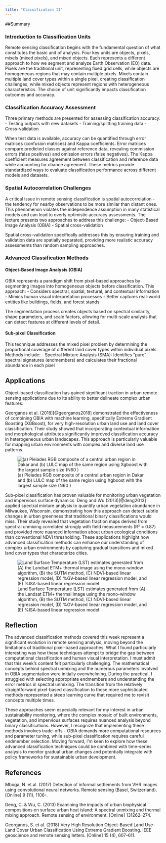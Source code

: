 ```yaml
---
title: "Classification II"
---
```


##Summary

### Introduction to Classification Units

Remote sensing classification begins with the fundamental question of what constitutes the basic unit of analysis. Four key units are objects, pixels, mixels (mixed pixels), and mixed objects. Each represents a different approach to how we segment and analyze Earth Observation (EO) data. Pixels are the traditional unit, representing fixed grid cells, while objects are homogeneous regions that may contain multiple pixels. Mixels contain multiple land cover types within a single pixel, creating classification challenges, while mixed objects represent regions with heterogeneous characteristics. The choice of unit significantly impacts classification outcomes and accuracy.

### Classification Accuracy Assessment

Three primary methods are presented for assessing classification accuracy: - Testing outputs with new datasets - Training/splitting training data - Cross-validation

When test data is available, accuracy can be quantified through error matrices (confusion matrices) and Kappa coefficients. Error matrices compare predicted classes against reference data, revealing commission errors (false positives) and omission errors (false negatives). The Kappa coefficient measures agreement between classification and reference data while accounting for chance agreement. These metrics provide standardized ways to evaluate classification performance across different models and datasets.

### Spatial Autocorrelation Challenges

A critical issue in remote sensing classification is spatial autocorrelation - the tendency for nearby observations to be more similar than distant ones. This phenomenon violates the independence assumption in many statistical models and can lead to overly optimistic accuracy assessments. The lecture presents two approaches to address this challenge: - Object-Based Image Analysis (OBIA) - Spatial cross-validation

Spatial cross-validation specifically addresses this by ensuring training and validation data are spatially separated, providing more realistic accuracy assessments than random sampling approaches.

### Advanced Classification Methods

#### Object-Based Image Analysis (OBIA)

OBIA represents a paradigm shift from pixel-based approaches by segmenting images into homogeneous objects before classification. This approach: - Considers spectral, spatial, textural, and contextual information - Mimics human visual interpretation processes - Better captures real-world entities like buildings, fields, and forest stands

The segmentation process creates objects based on spectral similarity, shape parameters, and scale factors, allowing for multi-scale analysis that can detect features at different levels of detail.

#### Sub-pixel Classification

This technique addresses the mixed pixel problem by determining the proportional coverage of different land cover types within individual pixels. Methods include: - Spectral Mixture Analysis (SMA): Identifies "pure" spectral signatures (endmembers) and calculates their fractional abundance in each pixel

## Applications

Object-based classification has gained significant traction in urban remote sensing applications due to its ability to better delineate complex urban features.

Georganos et al. (2018)[@georganos2018] demonstrated the effectiveness of combining OBIA with machine learning, specifically Extreme Gradient Boosting (XGBoost), for very high-resolution urban land use and land cover classification. Their study showed that incorporating contextual information and morphological attributes significantly improved classification accuracy in heterogeneous urban landscapes. This approach is particularly valuable for mapping urban environments with complex and diverse land use patterns.

![(a) Pleiades RGB composite of a central urban region in Dakar and (b) LULC map of the same region using Xgboost with the largest sample size (N60 )](qimages/7.2.png){fig-align="center"}

Sub-pixel classification has proven valuable for monitoring urban vegetation and impervious surface dynamics. Deng and Wu (2013)[@deng2013] applied spectral mixture analysis to quantify urban vegetation abundance in Milwaukee, Wisconsin, demonstrating how this approach can detect subtle changes in urban greenness that traditional binary classifications would miss. Their study revealed that vegetation fraction maps derived from spectral unmixing correlated strongly with field measurements (R² = 0.87) and provided more nuanced information about urban ecological conditions than conventional NDVI thresholding. These applications highlight how advanced classification methods can enhance our understanding of complex urban environments by capturing gradual transitions and mixed land cover types that characterize cities.

![Land Surface Temperature (LST) estimates generated from (A) the Landsat ETM+ thermal image using the mono-window algorithm, (B) the SUTM method, (C) NDVI-based linear regression model, (D) %GV-based linear regression model, and (E) %ISA-based linear regression model](qimages/7.3.jpg){fig-align="center"}

## Reflection

The advanced classification methods covered this week represent a significant evolution in remote sensing analysis, moving beyond the limitations of traditional pixel-based approaches. What I found particularly interesting was how these techniques attempt to bridge the gap between computational classification and human visual interpretation. I must admit that this week's content felt particularly challenging. The mathematical concepts behind spectral unmixing and the numerous parameters involved in OBIA segmentation were initially overwhelming. During the practical, I struggled with selecting appropriate endmembers and understanding the error metrics in spectral unmixing. The transition from the relatively straightforward pixel-based classification to these more sophisticated methods represented a steep learning curve that required me to revisit concepts multiple times.

These approaches seem especially relevant for my interest in urban sustainability monitoring, where the complex mosaic of built environments, vegetation, and impervious surfaces requires nuanced analysis beyond binary classifications. However, I recognize that implementing these methods involves trade-offs - OBIA demands more computational resources and parameter tuning, while sub-pixel classification requires careful endmember selection. Moving forward, I'm keen to explore how these advanced classification techniques could be combined with time-series analysis to monitor gradual urban changes and potentially integrate with policy frameworks for sustainable urban development.

## References

Mboga, N. et al. (2017) Detection of informal settlements from VHR images using convolutional neural networks. Remote sensing (Basel, Switzerland). \[Online\] 9 (11), 1106-.

Deng, C. & Wu, C. (2013) Examining the impacts of urban biophysical compositions on surface urban heat island: A spectral unmixing and thermal mixing approach. Remote sensing of environment. \[Online\] 131262–274.

Georganos, S. et al. (2018) Very High Resolution Object-Based Land Use-Land Cover Urban Classification Using Extreme Gradient Boosting. IEEE geoscience and remote sensing letters. \[Online\] 15 (4), 607–611.
